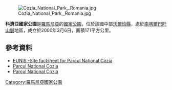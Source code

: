 [[Image:Cozia_National_Park,_Romania.jpg|right]]

{{Coord|45.367|N|24.265|E|display=title}}

'''科濟亞國家公園'''是[[羅馬尼亞|羅馬尼亞]]的[[國家公園|國家公園]]，位於該國中部[[沃爾恰縣|沃爾恰縣]]，處於[[南喀爾巴阡山脈|南喀爾巴阡山脈]]地區，成立於2000年3月6日，面積171平方公里。

==參考資料==
* [https://eunis.eea.europa.eu/sites/11174 EUNIS -Site factsheet for Parcul Național Cozia] {{Wayback|url=https://eunis.eea.europa.eu/sites/11174 |date=20211029081702 }}
* [http://www.cozia.ro Parcul National Cozia] {{Wayback|url=http://www.cozia.ro/ |date=20210121110833 }}
* [http://www.cozia.ro/comunitati.html Parcul National Cozia] {{Wayback|url=http://www.cozia.ro/comunitati.html |date=20160815000752 }}

{{Romania-geo-stub}}
[[Category:羅馬尼亞國家公園|Category:羅馬尼亞國家公園]]